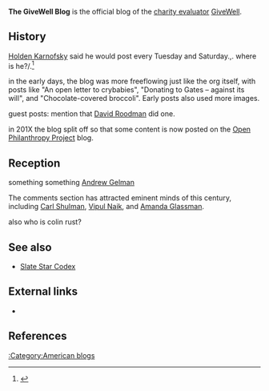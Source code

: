 '''The GiveWell Blog''' is the official blog of the [[charity evaluator]] [[GiveWell]].

==History==

[[Holden Karnofsky]] said he would post every Tuesday and Saturday.,. where is he?/.<ref>{{cite web |url=http://blog.givewell.org/2006/12/23/nice-to-meet-you/ |title=Nice to meet you |website=The GiveWell Blog |publisher=[[GiveWell]] |first=Holden |last=Karnofsky|date=September 9, 2015 |accessdate=February 11, 2017 |quote=I’m Holden, and I’m the guy who will be making sure this blog gets updated twice a week (Tuesday and Saturday) at a minimum. So if you’ve been wishing there were more blogs to read, you’ll be getting to know me well.}}</ref>

in the early days, the blog was more freeflowing just like the org itself, with posts like "An open letter to crybabies", "Donating to Gates – against its will", and "Chocolate-covered broccoli". Early posts also used more images.

guest posts: mention that [[David Roodman]] did one.

in 201X the blog split off so that some content is now posted on the [[Open Philanthropy Project]] blog.

==Reception==

something something [[Andrew Gelman]]

The comments section has attracted eminent minds of this century, including [[Carl Shulman]], [[User:Vipul|Vipul Naik]], and [[Amanda Glassman]].

also who is colin rust?

==See also==

* [[User:Riceissa/Slate Star Codex|Slate Star Codex]]

==External links==

* {{Official website|http://blog.givewell.org/}}

==References==

{{Reflist|30em}}

[[:Category:American blogs]]
